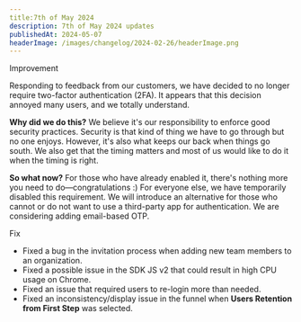 ```yaml
---
title:7th of May 2024
description: 7th of May 2024 updates
publishedAt: 2024-05-07
headerImage: /images/changelog/2024-02-26/headerImage.png
---
```


<Badge variant="noLink" className="m-0">
  <span>Improvement</span>
</Badge>

Responding to feedback from our customers, we have decided to no longer require two-factor authentication (2FA). It appears that this decision annoyed many users, and we totally understand.

**Why did we do this?**
We believe it's our responsibility to enforce good security practices. Security is that kind of thing we have to go through but no one enjoys. However, it's also what keeps our back when things go south.
We also get that the timing matters and most of us would like to do it when the timing is right.

**So what now?**
For those who have already enabled it, there's nothing more you need to do—congratulations :)
For everyone else, we have temporarily disabled this requirement. We will introduce an alternative for those who cannot or do not want to use a third-party app for authentication. We are considering adding email-based OTP.


<Badge variant="noLink" className="m-0">
  <span>Fix</span>
</Badge>

- Fixed a bug in the invitation process when adding new team members to an organization.
- Fixed a possible issue in the SDK JS v2 that could result in high CPU usage on Chrome.
- Fixed an issue that required users to re-login more than needed.
- Fixed an inconsistency/display issue in the funnel when **Users Retention from First Step** was selected.


